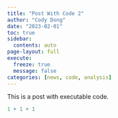 ```yaml
---
title: "Post With Code 2"
author: "Cody Dong"
date: "2023-02-01"
toc: true
sidebar:
  contents: auto
page-layout: full
execute: 
  freeze: true
  message: false
categories: [news, code, analysis]
---
```


This is a post with executable code.

```r
1 + 1 + 1
```
